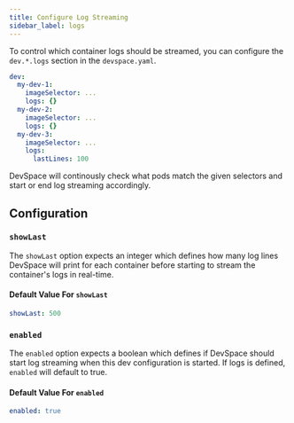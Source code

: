 ```yaml
---
title: Configure Log Streaming
sidebar_label: logs
---
```


To control which container logs should be streamed, you can configure the `dev.*.logs` section in the `devspace.yaml`.
```yaml
dev:
  my-dev-1:
    imageSelector: ...
    logs: {}
  my-dev-2:
    imageSelector: ...
    logs: {}
  my-dev-3:
    imageSelector: ...
    logs:
      lastLines: 100
```

DevSpace will continously check what pods match the given selectors and start or end log streaming accordingly.

## Configuration

### `showLast`
The `showLast` option expects an integer which defines how many log lines DevSpace will print for each container before starting to stream the container's logs in real-time.

#### Default Value For `showLast`
```yaml
showLast: 500
```

### `enabled`
The `enabled` option expects a boolean which defines if DevSpace should start log streaming when this dev configuration is started. If logs is defined, `enabled` will default to true.

#### Default Value For `enabled`
```yaml
enabled: true
```
